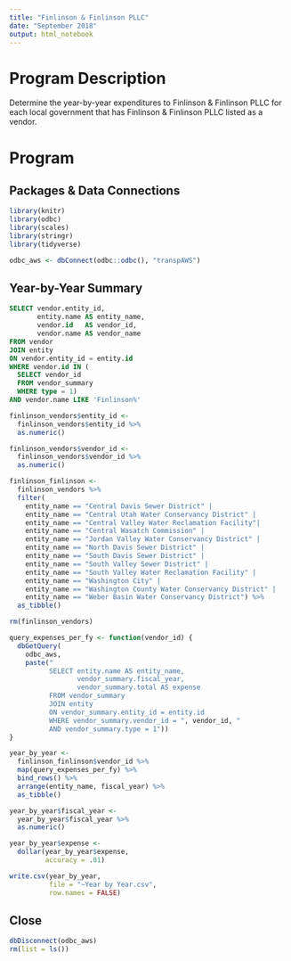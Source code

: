 ```yaml
---
title: "Finlinson & Finlinson PLLC"
date: "September 2018"
output: html_notebook
---
```

# Program Description

Determine the year-by-year expenditures to Finlinson & Finlinson PLLC for each local government that has Finlinson & Finlinson PLLC listed as a vendor.

# Program

## Packages & Data Connections

```r
library(knitr)
library(odbc)
library(scales)
library(stringr)
library(tidyverse)

odbc_aws <- dbConnect(odbc::odbc(), "transpAWS")
```

## Year-by-Year Summary

```sql
SELECT vendor.entity_id,
       entity.name AS entity_name,
       vendor.id   AS vendor_id,
       vendor.name AS vendor_name
FROM vendor
JOIN entity 
ON vendor.entity_id = entity.id
WHERE vendor.id IN (
  SELECT vendor_id
  FROM vendor_summary
  WHERE type = 1)
AND vendor.name LIKE 'Finlinson%'
```

```r
finlinson_vendors$entity_id <- 
  finlinson_vendors$entity_id %>% 
  as.numeric()

finlinson_vendors$vendor_id <- 
  finlinson_vendors$vendor_id %>% 
  as.numeric()

finlinson_finlinson <- 
  finlinson_vendors %>% 
  filter(
    entity_name == "Central Davis Sewer District" |
    entity_name == "Central Utah Water Conservancy District" |
    entity_name == "Central Valley Water Reclamation Facility"|
    entity_name == "Central Wasatch Commission" |
    entity_name == "Jordan Valley Water Conservancy District" |
    entity_name == "North Davis Sewer District" |
    entity_name == "South Davis Sewer District" |
    entity_name == "South Valley Sewer District" |
    entity_name == "South Valley Water Reclamation Facility" |
    entity_name == "Washington City" |
    entity_name == "Washington County Water Conservancy District" |
    entity_name == "Weber Basin Water Conservancy District") %>% 
  as_tibble()

rm(finlinson_vendors)
```

```r
query_expenses_per_fy <- function(vendor_id) {
  dbGetQuery(
    odbc_aws,
    paste("
          SELECT entity.name AS entity_name, 
                 vendor_summary.fiscal_year,
                 vendor_summary.total AS expense
          FROM vendor_summary
          JOIN entity
          ON vendor_summary.entity_id = entity.id
          WHERE vendor_summary.vendor_id = ", vendor_id, "
          AND vendor_summary.type = 1"))
}

year_by_year <- 
  finlinson_finlinson$vendor_id %>% 
  map(query_expenses_per_fy) %>% 
  bind_rows() %>% 
  arrange(entity_name, fiscal_year) %>% 
  as_tibble()

year_by_year$fiscal_year <- 
  year_by_year$fiscal_year %>% 
  as.numeric()

year_by_year$expense <- 
  dollar(year_by_year$expense,
         accuracy = .01)

write.csv(year_by_year,
          file = "~Year by Year.csv",
          row.names = FALSE)
```

## Close

```r
dbDisconnect(odbc_aws)
rm(list = ls())
```